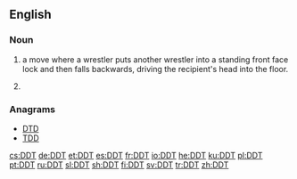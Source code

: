 ==English==

===Noun===
{{en-noun|-|s}}

# {{label|en|countable|professional wrestling}} a move where a wrestler puts another wrestler into a standing front face lock and then falls backwards, driving the recipient's head into the floor.
# {{label|en|uncountable}} {{abbreviation of|dichlorodiphenyltrichloroethane|dot=|lang=en}} {{gloss|an insecticide}}

===Anagrams===
* [[DTD]]
* [[TDD#English|TDD]]

[[cs:DDT]]
[[de:DDT]]
[[et:DDT]]
[[es:DDT]]
[[fr:DDT]]
[[io:DDT]]
[[he:DDT]]
[[ku:DDT]]
[[pl:DDT]]
[[pt:DDT]]
[[ru:DDT]]
[[sl:DDT]]
[[sh:DDT]]
[[fi:DDT]]
[[sv:DDT]]
[[tr:DDT]]
[[zh:DDT]]